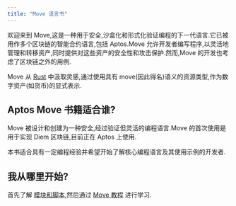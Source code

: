 ```yaml
---
title: "Move 语言书"
---
```


欢迎来到 Move,这是一种用于安全,沙盒化和形式化验证编程的下一代语言.它已被用作多个区块链的智能合约语言,包括 Aptos.Move 允许开发者编写程序,以灵活地管理和转移资产,同时提供对这些资产的安全性和攻击保护.然而,Move 的开发也考虑了区块链之外的用例.

Move 从 [Rust](https://www.rust-lang.org/) 中汲取灵感,通过使用具有 move(因此得名)语义的资源类型,作为数字资产(如货币)的显式表示.

## Aptos Move 书籍适合谁?

Move 被设计和创建为一种安全,经过验证但灵活的编程语言.Move 的首次使用是用于实现 Diem 区块链,目前正在 Aptos 上使用.

本书适合具有一定编程经验并希望开始了解核心编程语言及其使用示例的开发者.

## 我从哪里开始?

首先了解 [模块和脚本](/zh/build/smart-contracts/book/modules-and-scripts),然后通过 [Move 教程](/zh/build/smart-contracts/book/move-tutorial) 进行学习.
